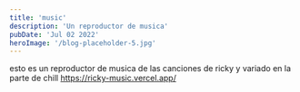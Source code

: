 ```yaml
---
title: 'music'
description: 'Un reproductor de musica'
pubDate: 'Jul 02 2022'
heroImage: '/blog-placeholder-5.jpg'
---
```


esto es un reproductor de musica
de las canciones de ricky y variado en la parte de chill
https://ricky-music.vercel.app/